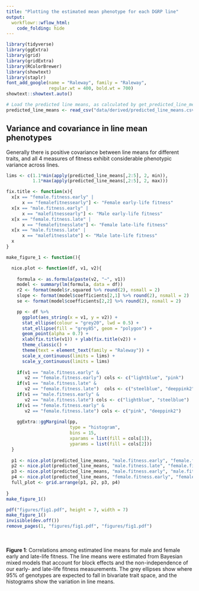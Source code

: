 ```yaml
---
title: "Plotting the estimated mean phenotype for each DGRP line"
output: 
  workflowr::wflow_html:
    code_folding: hide 
---
```


```r
library(tidyverse)
library(ggExtra)
library(grid)
library(gridExtra)
library(RColorBrewer)
library(showtext) 
library(staplr)
font_add_google(name = "Raleway", family = "Raleway", 
                regular.wt = 400, bold.wt = 700) 
showtext::showtext.auto()

# Load the predicted line means, as calculated by get_predicted_line_means
predicted_line_means <- read_csv("data/derived/predicted_line_means.csv")
```

## Variance and covariance in line mean phenotypes
Generally there is positive covariance between line means for different traits, and all 4 measures of fitness exhibit considerable phenotypic variance across lines.
```r
lims <- c(1.1*min(apply(predicted_line_means[,2:5], 2, min)), 
          1.1*max(apply(predicted_line_means[,2:5], 2, max)))

fix.title <- function(x){
  x[x == "female.fitness.early" | 
      x == "femalefitnessearly"] <- "Female early-life fitness"
  x[x == "male.fitness.early" | 
      x == "malefitnessearly"] <- "Male early-life fitness"
  x[x == "female.fitness.late" | 
      x == "femalefitnesslate"] <- "Female late-life fitness"
  x[x == "male.fitness.late" | 
      x == "malefitnesslate"] <- "Male late-life fitness"
  x
}

make_figure_1 <- function(){

  nice.plot <- function(df, v1, v2){
    
    formula <- as.formula(paste(v2, "~", v1))
    model <- summary(lm(formula, data = df))
    r2 <- format(model$r.squared %>% round(2), nsmall = 2)
    slope <- format(model$coefficients[2,1] %>% round(2), nsmall = 2)
    se <- format(model$coefficients[2,2] %>% round(2), nsmall = 2)

    pp <- df %>% 
      ggplot(aes_string(x = v1, y = v2)) + 
      stat_ellipse(colour = "grey20", lwd = 0.5) +
      stat_ellipse(fill = "grey85", geom = "polygon") +
      geom_point(alpha = 0.7) + 
      xlab(fix.title(v1)) + ylab(fix.title(v2)) + 
      theme_classic() + 
      theme(text = element_text(family = "Raleway")) +
      scale_x_continuous(limits = lims) + 
      scale_y_continuous(limits = lims)
    
    if(v1 == "male.fitness.early" & 
       v2 == "female.fitness.early") cols <- c("lightblue", "pink")
    if(v1 == "male.fitness.late" & 
       v2 == "female.fitness.late")  cols <- c("steelblue", "deeppink2")
    if(v1 == "male.fitness.early" & 
       v2 == "male.fitness.late") cols <- c("lightblue", "steelblue")
    if(v1 == "female.fitness.early" & 
       v2 == "female.fitness.late") cols <- c("pink", "deeppink2")
    
    ggExtra::ggMarginal(pp, 
                        type = "histogram", 
                        bins = 15, 
                        xparams = list(fill = cols[1]), 
                        yparams = list(fill = cols[2]))
  }
  
  p1 <- nice.plot(predicted_line_means, "male.fitness.early", "female.fitness.early")
  p2 <- nice.plot(predicted_line_means, "male.fitness.late", "female.fitness.late")
  p3 <- nice.plot(predicted_line_means, "male.fitness.early", "male.fitness.late")
  p4 <- nice.plot(predicted_line_means, "female.fitness.early", "female.fitness.late")
  full_plot <- grid.arrange(p1, p2, p3, p4)
  
}
make_figure_1()

pdf("figures/fig1.pdf", height = 7, width = 7)
make_figure_1()
invisible(dev.off())
remove_pages(1, "figures/fig1.pdf", "figures/fig1.pdf")
```
<br></br>
**Figure 1**: Correlations among estimated line means for male and female early and late-life fitness. The line means were estimated from Bayesian mixed models that account for block effects and the non-independence of our early- and late-life fitness measurements. The grey ellipses show where 95% of genotypes are expected to fall in bivariate trait space, and the histograms show the variation in line means.


<!-- ## Interaction plot showing trait covariance across lines -->
<!-- All possible types of lines were observed: some lines are uniformly bad, or uniformly good, or good in one sex or age class but bad in the other. -->
<!-- ```{r fig.showtext=TRUE, fig.height = 6, fig.width = 6, warning = FALSE} -->
<!-- make_bonus_figure <- function(){ -->

<!--   interaction.plot <- function(predicted_line_means, x1, x2, title, sex.or.age){ -->
<!--     if(sex.or.age == "sex"){ -->
<!--       x.labs <-  c("Female", "Male")  -->
<!--       cols <- c("steelblue", "darkgrey", "deeppink2") -->
<!--     } else { -->
<!--       x.labs <- c("Early life", "Late life") -->
<!--       cols <- c("green", "darkgrey", "purple") -->
<!--     } -->

<!--     df <- predicted_line_means %>% select(!!x1, !!x2)  -->
<!--     df$rank.x1 <- rank(df[,1]) / max(abs(rank(df[,1]))) -->
<!--     df$rank.x2 <- rank(df[,2]) / max(abs(rank(df[,2]))) -->
<!--     df %>% mutate(slope = rank.x1 - rank.x2, -->
<!--                   line = 1:length(rank.x1)) %>% -->
<!--       gather(key = sex_or_age, value = fitness, rank.x1, rank.x2) %>%  -->
<!--       mutate(fitness = fitness / max(fitness), -->
<!--              title = title) %>%   -->
<!--       ggplot(aes(x = sex_or_age, y = fitness, group = line, colour = slope)) +  -->
<!--       geom_line(size = 0.4, alpha = 0.7) +  -->
<!--       scale_color_gradient2(low = cols[1], mid = cols[2], high = cols[3]) +  -->
<!--       scale_x_discrete(expand = c(0.1,0.1), labels = x.labs) +  -->
<!--       theme_classic(15) +  -->
<!--       theme(strip.background = element_blank(), -->
<!--             text = element_text(family = "Raleway")) + -->
<!--       xlab(NULL) + ylab(NULL) +  -->
<!--       facet_wrap(~title) +  -->
<!--       theme(legend.position = "none") -->
<!--   } -->

<!--   full_plot <- grid.arrange( -->
<!--     interaction.plot(predicted_line_means, "female.fitness.early", "male.fitness.early", "Early-life fitness", "sex"), -->
<!--     interaction.plot(predicted_line_means, "female.fitness.late", "male.fitness.late", "Late-life fitness", "sex"), -->
<!--     interaction.plot(predicted_line_means, "female.fitness.early", "female.fitness.late", "Females", "age"), -->
<!--     interaction.plot(predicted_line_means, "male.fitness.early", "male.fitness.late", "Males", "age"), -->
<!--     ncol = 2, left = "Fitness rank among the 125 lines", bottom = "Sex or age category" -->
<!--   ) -->
<!-- } -->
<!-- make_bonus_figure() -->
<!-- ``` -->
<!-- <br></br> -->
<!-- **Bonus figure**: The relative fitness ranks for each line, for four pairs of fitness traits. The y-axis was calculated by taking the adjusted line mean fitnesses, ranking them, and then dividing by the number of lines. The intensity and hue of the colour helps highlight genotypes that rank highly for one fitness component but not the other.  -->

